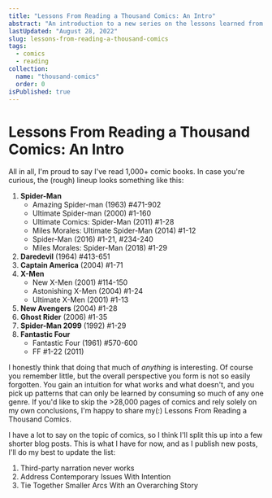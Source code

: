 ```yaml
---
title: "Lessons From Reading a Thousand Comics: An Intro"
abstract: "An introduction to a new series on the lessons learned from 1,000+ comics"
lastUpdated: "August 28, 2022"
slug: lessons-from-reading-a-thousand-comics
tags:
  - comics
  - reading
collection:
  name: "thousand-comics"
  order: 0
isPublished: true
---
```


# Lessons From Reading a Thousand Comics: An Intro

All in all, I'm proud to say I've read 1,000+ comic books. In case you're curious, the (rough) lineup looks something like this:

1. **Spider-Man**
   - Amazing Spider-man (1963) #471-902
   - Ultimate Spider-man (2000) #1-160 
   - Ultimate Comics: Spider-Man (2011) #1-28 
   - Miles Morales: Ultimate Spider-Man (2014) #1-12 
   - Spider-Man (2016) #1-21, #234-240 
   - Miles Morales: Spider-Man (2018) #1-29 
1. **Daredevil** (1964) #413-651 
1. **Captain America** (2004) #1-71 
1. **X-Men**
   - New X-Men (2001) #114-150 
   - Astonishing X-Men (2004) #1-24 
   - Ultimate X-Men (2001) #1-13 
1. **New Avengers** (2004) #1-28 
1. **Ghost Rider** (2006) #1-35 
1. **Spider-Man 2099** (1992) #1-29 
1. **Fantastic Four** 
    - Fantastic Four (1961) #570-600 
    - FF #1-22 (2011)

I honestly think that doing that much of _anything_ is interesting. Of course you remember little, but the overall perspective you form is not so easily forgotten. You gain an intuition for what works and what doesn't, and you pick up patterns that can only be learned by consuming so much of any one genre. If you'd like to skip the >28,000 pages of comics and rely solely on my own conclusions, I'm happy to share my(:) Lessons From Reading a Thousand Comics.

I have a lot to say on the topic of comics, so I think I'll split this up into a few shorter blog posts. This is what I have for now, and as I publish new posts, I'll do my best to update the list:

1. <Link href="/blog/third-party-narration-rarely-works">Third-party narration never works</Link>
1. <Link href="/blog/address-contemporary-issues-with-intention">Address Contemporary Issues With Intention</Link>
1. <Link href="/blog/tie-together-smaller-arcs">Tie Together Smaller Arcs With an Overarching Story</Link>
